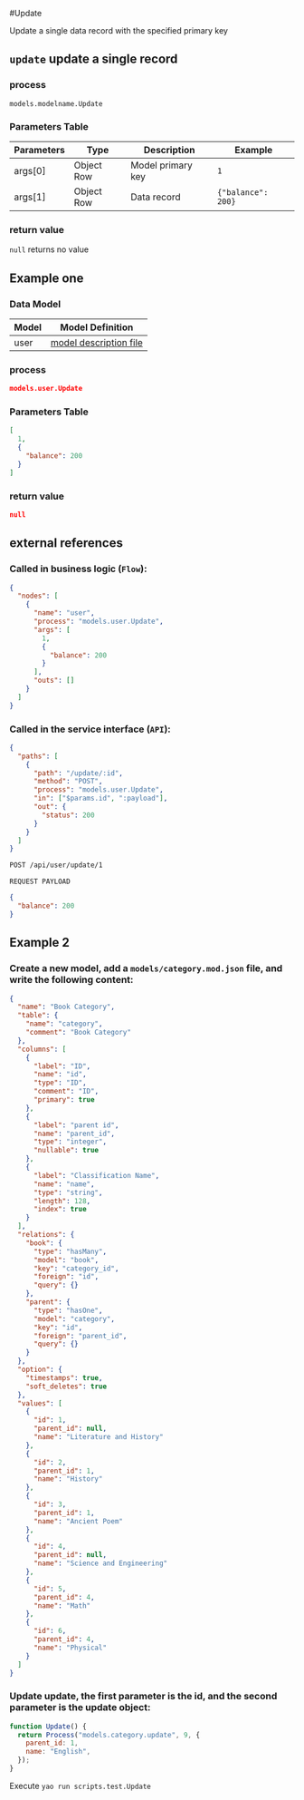 #Update

Update a single data record with the specified primary key

## `update` update a single record

### process

`models.modelname.Update`

### Parameters Table

| Parameters | Type       | Description       | Example            |
| ---------- | ---------- | ----------------- | ------------------ |
| args[0]    | Object Row | Model primary key | `1`                |
| args[1]    | Object Row | Data record       | `{"balance": 200}` |

### return value

`null` returns no value

## Example one

### Data Model

| Model | Model Definition                           |
| ----- | ------------------------------------------ |
| user  | [model description file](../examples/user) |

### process

```json
models.user.Update
```

### Parameters Table

```json
[
  1,
  {
    "balance": 200
  }
]
```

### return value

```json
null
```

## external references

### Called in business logic (`Flow`):

```json
{
  "nodes": [
    {
      "name": "user",
      "process": "models.user.Update",
      "args": [
        1,
        {
          "balance": 200
        }
      ],
      "outs": []
    }
  ]
}
```

### Called in the service interface (`API`):

```json
{
  "paths": [
    {
      "path": "/update/:id",
      "method": "POST",
      "process": "models.user.Update",
      "in": ["$params.id", ":payload"],
      "out": {
        "status": 200
      }
    }
  ]
}
```

```bash
POST /api/user/update/1
```

`REQUEST PAYLOAD`

```json
{
  "balance": 200
}
```

## Example 2

### Create a new model, add a `models/category.mod.json` file, and write the following content:

```json
{
  "name": "Book Category",
  "table": {
    "name": "category",
    "comment": "Book Category"
  },
  "columns": [
    {
      "label": "ID",
      "name": "id",
      "type": "ID",
      "comment": "ID",
      "primary": true
    },
    {
      "label": "parent id",
      "name": "parent_id",
      "type": "integer",
      "nullable": true
    },
    {
      "label": "Classification Name",
      "name": "name",
      "type": "string",
      "length": 128,
      "index": true
    }
  ],
  "relations": {
    "book": {
      "type": "hasMany",
      "model": "book",
      "key": "category_id",
      "foreign": "id",
      "query": {}
    },
    "parent": {
      "type": "hasOne",
      "model": "category",
      "key": "id",
      "foreign": "parent_id",
      "query": {}
    }
  },
  "option": {
    "timestamps": true,
    "soft_deletes": true
  },
  "values": [
    {
      "id": 1,
      "parent_id": null,
      "name": "Literature and History"
    },
    {
      "id": 2,
      "parent_id": 1,
      "name": "History"
    },
    {
      "id": 3,
      "parent_id": 1,
      "name": "Ancient Poem"
    },
    {
      "id": 4,
      "parent_id": null,
      "name": "Science and Engineering"
    },
    {
      "id": 5,
      "parent_id": 4,
      "name": "Math"
    },
    {
      "id": 6,
      "parent_id": 4,
      "name": "Physical"
    }
  ]
}
```

### Update update, the first parameter is the id, and the second parameter is the update object:

```javascript
function Update() {
  return Process("models.category.update", 9, {
    parent_id: 1,
    name: "English",
  });
}
```

Execute `yao run scripts.test.Update`
